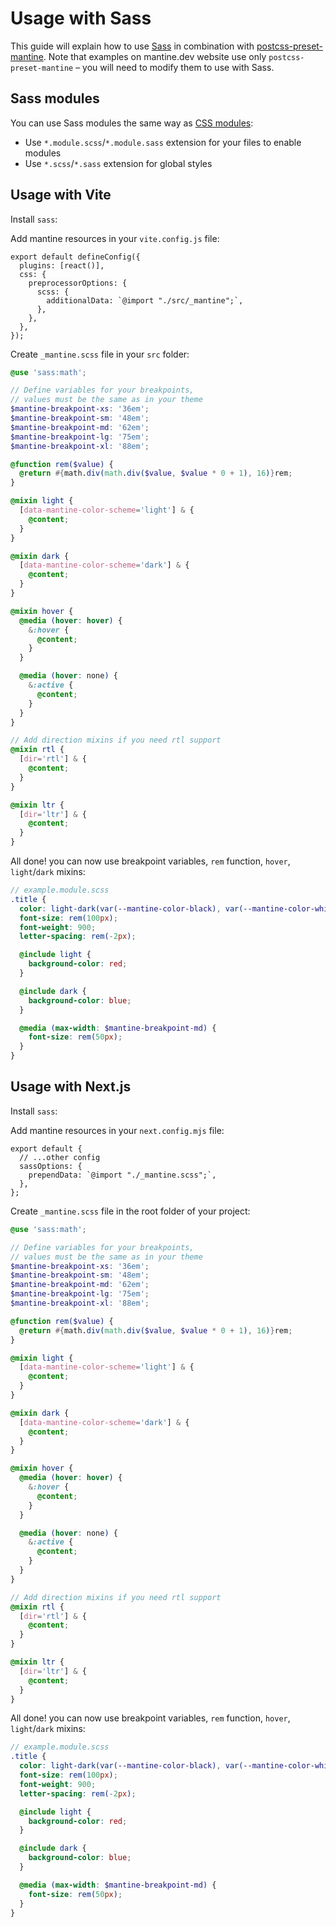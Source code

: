 

# Usage with Sass

This guide will explain how to use [Sass](https://sass-lang.com/) in combination with
[postcss-preset-mantine](/styles/postcss-preset). Note that examples on mantine.dev website
use only `postcss-preset-mantine` – you will need to modify them to use with Sass.

## Sass modules

You can use Sass modules the same way as [CSS modules](/styles/css-modules):

- Use `*.module.scss`/`*.module.sass` extension for your files to enable modules
- Use `*.scss`/`*.sass` extension for global styles

## Usage with Vite

Install `sass`:

<InstallScript packages="sass" dev />

Add mantine resources in your `vite.config.js` file:

```tsx
export default defineConfig({
  plugins: [react()],
  css: {
    preprocessorOptions: {
      scss: {
        additionalData: `@import "./src/_mantine";`,
      },
    },
  },
});
```

Create `_mantine.scss` file in your `src` folder:

```scss
@use 'sass:math';

// Define variables for your breakpoints,
// values must be the same as in your theme
$mantine-breakpoint-xs: '36em';
$mantine-breakpoint-sm: '48em';
$mantine-breakpoint-md: '62em';
$mantine-breakpoint-lg: '75em';
$mantine-breakpoint-xl: '88em';

@function rem($value) {
  @return #{math.div(math.div($value, $value * 0 + 1), 16)}rem;
}

@mixin light {
  [data-mantine-color-scheme='light'] & {
    @content;
  }
}

@mixin dark {
  [data-mantine-color-scheme='dark'] & {
    @content;
  }
}

@mixin hover {
  @media (hover: hover) {
    &:hover {
      @content;
    }
  }

  @media (hover: none) {
    &:active {
      @content;
    }
  }
}

// Add direction mixins if you need rtl support
@mixin rtl {
  [dir='rtl'] & {
    @content;
  }
}

@mixin ltr {
  [dir='ltr'] & {
    @content;
  }
}
```

All done! you can now use breakpoint variables, `rem` function, `hover`, `light`/`dark` mixins:

```scss
// example.module.scss
.title {
  color: light-dark(var(--mantine-color-black), var(--mantine-color-white));
  font-size: rem(100px);
  font-weight: 900;
  letter-spacing: rem(-2px);

  @include light {
    background-color: red;
  }

  @include dark {
    background-color: blue;
  }

  @media (max-width: $mantine-breakpoint-md) {
    font-size: rem(50px);
  }
}
```

## Usage with Next.js

Install `sass`:

<InstallScript packages="sass" dev />

Add mantine resources in your `next.config.mjs` file:

```tsx
export default {
  // ...other config
  sassOptions: {
    prependData: `@import "./_mantine.scss";`,
  },
};
```

Create `_mantine.scss` file in the root folder of your project:

```scss
@use 'sass:math';

// Define variables for your breakpoints,
// values must be the same as in your theme
$mantine-breakpoint-xs: '36em';
$mantine-breakpoint-sm: '48em';
$mantine-breakpoint-md: '62em';
$mantine-breakpoint-lg: '75em';
$mantine-breakpoint-xl: '88em';

@function rem($value) {
  @return #{math.div(math.div($value, $value * 0 + 1), 16)}rem;
}

@mixin light {
  [data-mantine-color-scheme='light'] & {
    @content;
  }
}

@mixin dark {
  [data-mantine-color-scheme='dark'] & {
    @content;
  }
}

@mixin hover {
  @media (hover: hover) {
    &:hover {
      @content;
    }
  }

  @media (hover: none) {
    &:active {
      @content;
    }
  }
}

// Add direction mixins if you need rtl support
@mixin rtl {
  [dir='rtl'] & {
    @content;
  }
}

@mixin ltr {
  [dir='ltr'] & {
    @content;
  }
}
```

All done! you can now use breakpoint variables, `rem` function, `hover`, `light`/`dark` mixins:

```scss
// example.module.scss
.title {
  color: light-dark(var(--mantine-color-black), var(--mantine-color-white));
  font-size: rem(100px);
  font-weight: 900;
  letter-spacing: rem(-2px);

  @include light {
    background-color: red;
  }

  @include dark {
    background-color: blue;
  }

  @media (max-width: $mantine-breakpoint-md) {
    font-size: rem(50px);
  }
}
```

